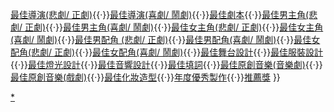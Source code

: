 {{Navbox
|name  = 香港舞台劇獎最佳女主角(喜劇/ 鬧劇)
|title = {{{1|}}}[[香港舞台劇獎]][[香港舞台劇獎最佳女主角 (喜劇/ 鬧劇)|最佳女主角(喜劇/ 鬧劇)]]
|titlestyle = background: #EEDD82
|groupstyle = background: #EEDD82
|bodyclass = hlist

|group1 = 1990年代
|list1 =
* 1992 ''從　缺''
* 1993 [[羅冠蘭]]
* 1994 [[區嘉雯]]
* 1995 [[馮蔚衡]]
* 1996 [[馮蔚衡]]
* 1997 [[廖淑芬]]
* 1998 [[杜雯惠]]
* 1999 [[姚潤敏]]

|group2 = 2000年代
|list2 =
* 2000 [[甄詠蓓]]
* 2001 [[伍潔茵]]
* 2002 [[姚潤敏]]
* 2003 [[殷巧兒]]
* 2004 [[廖淑芬]]
* 2005 [[甄詠蓓]]
* 2006 [[廖雅琪]]
* 2007 [[楊詩敏]]
* 2008 [[彭秀慧]]
* 2009 [[黃詠詩]]

|group3 = 2010年代
|list3 =
* 2010 [[文瑞興]]
* 2011 [[彭杏英]]
* 2012 [[邵美君]]
* 2013 [[李司棋]]
* 2014 [[胡麗英]]
* 2015 [[韋羅莎]]
* 2016 [[余安安]]
* 2017 [[邵美君]]
* 2018 [[王曉怡]]
* 2019 [[關寶慧]]

|group4 = 2020年代
|list4 =
* 2020 [[胡麗英]]
* 2022 [[廖淑芬]]
|belowstyle = background:#EEDD82; text-align:center; 
|below  = [[香港舞台劇獎最佳製作|最佳製作]]{{·}}[[香港舞台劇獎最佳導演 (悲劇/ 正劇)|最佳導演(悲劇/ 正劇)]]{{·}}[[香港舞台劇獎最佳導演 (喜劇/ 鬧劇)|最佳導演(喜劇/ 鬧劇)]]{{·}}[[香港舞台劇獎最佳劇本|最佳劇本]]{{·}}[[香港舞台劇獎最佳男主角 (悲劇/ 正劇)|最佳男主角(悲劇/ 正劇)]]{{·}}[[香港舞台劇獎最佳男主角（喜劇／鬧劇）|最佳男主角(喜劇/ 鬧劇)]]{{·}}[[香港舞台劇獎最佳女主角（悲劇／正劇）|最佳女主角(悲劇/ 正劇)]]{{·}}[[香港舞台劇獎最佳女主角 (喜劇/ 鬧劇)|最佳女主角(喜劇/ 鬧劇)]]{{·}}[[香港舞台劇獎最佳男配角 (悲劇/ 正劇)|最佳男配角 (悲劇/ 正劇)]]{{·}}[[香港舞台劇獎最佳男配角 (喜劇/ 鬧劇)|最佳男配角(喜劇/ 鬧劇)]]{{·}}[[香港舞台劇獎最佳女配角 (悲劇/ 正劇)|最佳女配角(悲劇/ 正劇)]]{{·}}[[香港舞台劇獎最佳女配角 (喜劇/ 鬧劇)|最佳女配角(喜劇/ 鬧劇)]]{{·}}[[香港舞台劇獎最佳舞台設計|最佳舞台設計]]{{·}}[[香港舞台劇獎最佳服裝設計|最佳服裝設計]]{{·}}[[香港舞台劇獎最佳燈光設計|最佳燈光設計]]{{·}}[[香港舞台劇獎最佳音響設計|最佳音響設計]]{{·}}[[香港舞台劇獎最佳填詞|最佳填詞]]{{·}}[[香港舞台劇獎最佳原創音樂(音樂劇)|最佳原創音樂(音樂劇)]]{{·}}[[香港舞台劇獎最佳原創音樂(戲劇)|最佳原創音樂(戲劇)]]{{·}}[[香港舞台劇獎最佳化妝造型|最佳化妝造型]]{{·}}[[香港舞台劇獎年度優秀製作|年度優秀製作]]{{·}}[[香港舞台劇獎推薦獎|推薦獎]]
}}
[[Category:香港舞台劇獎最佳女主角(喜劇/ 鬧劇)得主|*]]